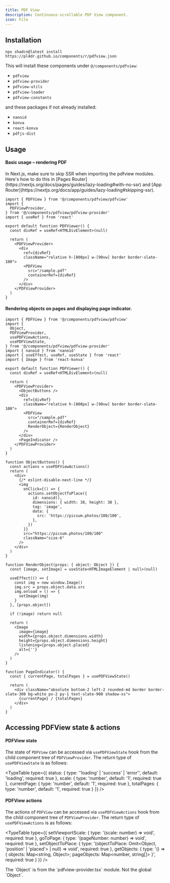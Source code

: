 ```yaml
---
title: PDF View 
description: Continuous-scrollable PDF View component.
icon: File
---
```


## Installation

```npm
npx shadcn@latest install https://pl4dr.github.io/components/r/pdfview.json
```

This will install these components under `@/components/pdfview`:

- `pdfview`
- `pdfview-provider`
- `pdfview-utils`
- `pdfview-loader`
- `pdfview-constants`

and these packages if not already installed:

- `nanoid`
- `konva`
- `react-konva`
- `pdfjs-dist`

## Usage

#### Basic usage – rendering PDF

<Callout type="warning">
In Next.js, make sure to skip SSR when importing the pdfview modules. 
Here's how to do this in [Pages Router](https://nextjs.org/docs/pages/guides/lazy-loading#with-no-ssr) and [App Router](https://nextjs.org/docs/app/guides/lazy-loading#skipping-ssr).
</Callout>

```tsx tab="components/pdfviewer.tsx"
import { PDFView } from '@/components/pdfview/pdfview'
import {
  PDFViewProvider,
} from '@/components/pdfview/pdfview-provider'
import { useRef } from 'react'

export default function PDFViewer() {
  const divRef = useRef<HTMLDivElement>(null)

  return (
    <PDFViewProvider>
      <div
        ref={divRef}
        className="relative h-[800px] w-[90vw] border border-slate-100">
        <PDFView
          src="/sample.pdf"
          containerRef={divRef}
        />
      </div>
    </PDFViewProvider>
  )
}
```

#### Rendering objects on pages and displaying page indicator. 

```tsx tab="components/pdfviewer.tsx"
import { PDFView } from '@/components/pdfview/pdfview'
import {
  Object,
  PDFViewProvider,
  usePDFViewActions,
  usePDFViewState,
} from '@/components/pdfview/pdfview-provider'
import { nanoid } from 'nanoid'
import { useEffect, useRef, useState } from 'react'
import { Image } from 'react-konva'

export default function PDFViewer() {
  const divRef = useRef<HTMLDivElement>(null)

  return (
    <PDFViewProvider>
      <ObjectButtons />
      <div
        ref={divRef}
        className="relative h-[800px] w-[90vw] border border-slate-100">
        <PDFView
          src="/sample.pdf"
          containerRef={divRef}
          RenderObject={RenderObject}
        />
      </div>
      <PageIndicator />
    </PDFViewProvider>
  )
}

function ObjectButtons() {
  const actions = usePDFViewActions()
  return (
    <div>
      {/* eslint-disable-next-line */}
      <img
        onClick={() => {
          actions.setObjectToPlace({
            id: nanoid(),
            dimensions: { width: 38, height: 38 },
            tag: 'image',
            data: {
              src: 'https://picsum.photos/100/100',
            },
          })
        }}
        src="https://picsum.photos/100/100"
        className="size-6"
      />
    </div>
  )
}

function RenderObject(props: { object: Object }) {
  const [image, setImage] = useState<HTMLImageElement | null>(null)

  useEffect(() => {
    const img = new window.Image()
    img.src = props.object.data.src
    img.onload = () => {
      setImage(img)
    }
  }, [props.object])

  if (!image) return null

  return (
    <Image
      image={image}
      width={props.object.dimensions.width}
      height={props.object.dimensions.height}
      listening={props.object.placed}
      alt={''}
    />
  )
}

function PageIndicator() {
  const { currentPage, totalPages } = usePDFViewState()

  return (
    <div className="absolute bottom-2 left-2 rounded-md border border-slate-300 bg-white px-2 py-1 text-slate-900 shadow-xs">
      {currentPage} / {totalPages}
    </div>
  )
}
```

## Accessing PDFView state & actions

#### PDFView state

The state of `PDFView` can be accessed via `usePDFViewState` hook from the child component tree of `PDFViewProvider`. The return type of `usePDFViewState` is as follows:

<TypeTable
  type={{
    status: {
      type: '\'loading\' | \'success\' | \'error\'',
      default: 'loading',
      required: true
    },
    scale: {
      type: 'number',
      default: '1',
      required: true
    },
    currentPage: {
      type: 'number',
      default: '1',
      required: true
    },
    totalPages: {
      type: 'number',
      default: '1',
      required: true
    }
  }}
/>


#### PDFView actions

The actions of `PDFView` can be accessed via `usePDFViewActions` hook from the child component tree of `PDFViewProvider`. The return type of `usePDFViewActions` is as follows:

<TypeTable
  type={{
    setViewportScale: {
      type: '(scale: number) => void',
      required: true
    },
    goToPage: {
      type: '(pageNumber: number) => void',
      required: true
    },
    setObjectToPlace: {
      type: '(objectToPlace: Omit<Object, \'position\' | \'placed\'> | null) => void',
      required: true
    },
    getObjects: {
      type: '() => { objects: Map<string, Object>; pageObjects: Map<number, string[]> }',
      required: true
    }
  }}
/>

<Callout>
The `Object` is from the `pdfview-provider.tsx` module. Not the global `Object`.
</Callout>
